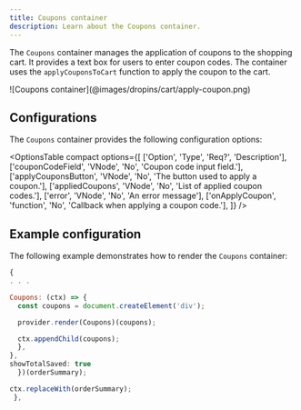 ```yaml
---
title: Coupons container
description: Learn about the Coupons container.
---
```



The `Coupons` container manages the application of coupons to the shopping cart. It provides a text box for users to enter coupon codes. The container uses the `applyCouponsToCart` function to apply the coupon to the cart.

<Diagram caption="Coupons container">
  ![Coupons container](@images/dropins/cart/apply-coupon.png)
</Diagram>

## Configurations

The `Coupons` container provides the following configuration options:

<OptionsTable
  compact
  options={[
    ['Option', 'Type', 'Req?', 'Description'],
    ['couponCodeField', 'VNode', 'No', 'Coupon code input field.'],
    ['applyCouponsButton', 'VNode', 'No', 'The button used to apply a coupon.'],
    ['appliedCoupons', 'VNode', 'No', 'List of applied coupon codes.'],
    ['error', 'VNode', 'No', 'An error message'],
    ['onApplyCoupon', 'function', 'No', 'Callback when applying a coupon code.'],
  ]}
/>

## Example configuration

The following example demonstrates how to render the `Coupons` container:

```js
{
. . .

Coupons: (ctx) => {
  const coupons = document.createElement('div');

  provider.render(Coupons)(coupons);

  ctx.appendChild(coupons);
  },
},
showTotalSaved: true
  })(orderSummary);

ctx.replaceWith(orderSummary);
 },
```
